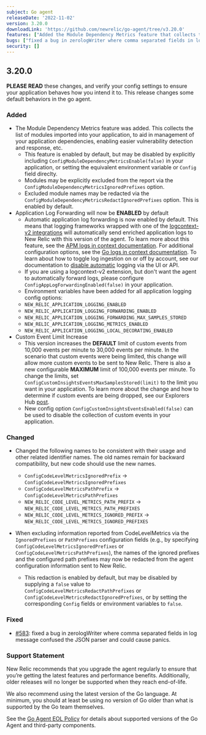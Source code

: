 ```yaml
---
subject: Go agent
releaseDate: '2022-11-02'
version: 3.20.0
downloadLink: 'https://github.com/newrelic/go-agent/tree/v3.20.0'
features: ["Added the Module Dependency Metrics feature that collects the list of modules imported into your application","Application Log Forwarding is now enabled by default","Increased the default amount of custom events being collected per minute from 10,000 events to 30,000 events"]
bugs: ["fixed a bug in zerologWriter where comma separated fields in log message confused the JSON parser and could cause panics"]
security: []
---
```

## 3.20.0

**PLEASE READ** these changes, and verify your config settings to ensure your application behaves how you intend it to. This release changes some default behaviors in the go agent.

### Added
* The Module Dependency Metrics feature was added. This collects the list of modules imported into your application, to aid in management of your application dependencies, enabling easier vulnerability detection and response, etc.
   * This feature is enabled by default, but may be disabled by explicitly including `ConfigModuleDependencyMetricsEnable(false)` in your application, or setting the equivalent environment variable or `Config` field direclty.
   * Modules may be explicitly excluded from the report via the `ConfigModuleDependencyMetricsIgnoredPrefixes` option.
   * Excluded module names may be redacted via the `ConfigModuleDependencyMetricsRedactIgnoredPrefixes` option. This is enabled by default.
* Application Log Forwarding will now be **ENABLED** by default
   * Automatic application log forwarding is now enabled by default. This means that logging frameworks wrapped with one of the [logcontext-v2 integrations](https://docs.newrelic.com/docs/apm/agents/go-agent/get-started/go-agent-compatibility-requirements/) will automatically send enriched application logs to New Relic with this version of the agent. To learn more about this feature, see the [APM logs in context documentation](https://docs.newrelic.com/docs/logs/logs-context/logs-in-context/). For additional configuration options, see the [Go logs in context documentation](https://docs.newrelic.com/docs/logs/logs-context/configure-logs-context-go). To learn about how to toggle log ingestion on or off by account, see our documentation to [disable automatic](https://docs.newrelic.com/docs/logs/logs-context/disable-automatic-logging) logging via the UI or API.
   * If you are using a logcontext-v2 extension, but don't want the agent to automatically forward logs, please configure `ConfigAppLogForwardingEnabled(false)` in your application.
   * Environment variables have been added for all application logging config options:
   	* `NEW_RELIC_APPLICATION_LOGGING_ENABLED`
	* `NEW_RELIC_APPLICATION_LOGGING_FORWARDING_ENABLED`
	* `NEW_RELIC_APPLICATION_LOGGING_FORWARDING_MAX_SAMPLES_STORED`
	* `NEW_RELIC_APPLICATION_LOGGING_METRICS_ENABLED`
	* `NEW_RELIC_APPLICATION_LOGGING_LOCAL_DECORATING_ENABLED`
* Custom Event Limit Increase
   * This version increases the **DEFAULT** limit of custom events from 10,000 events per minute to 30,000 events per minute. In the scenario that custom events were being limited, this change will allow more custom events to be sent to New Relic. There is also a new configurable **MAXIMUM** limit of 100,000 events per minute. To change the limits, set `ConfigCustomInsightsEventsMaxSamplesStored(limit)` to the limit you want in your application. To learn more about the change and how to determine if custom events are being dropped, see our Explorers Hub [post](https://discuss.newrelic.com/t/send-more-custom-events-with-the-latest-apm-agents/190497).
   * New config option `ConfigCustomInsightsEventsEnabled(false)` can be used to disable the collection of custom events in your application.

### Changed
* Changed the following names to be consistent with their usage and other related identifier names. The old names remain for backward compatibility, but new code should use the new names.
   * `ConfigCodeLevelMetricsIgnoredPrefix` -> `ConfigCodeLevelMetricsIgnoredPrefixes`
   * `ConfigCodeLevelMetricsPathPrefix` -> `ConfigCodeLevelMetricsPathPrefixes`
   * `NEW_RELIC_CODE_LEVEL_METRICS_PATH_PREFIX` -> `NEW_RELIC_CODE_LEVEL_METRICS_PATH_PREFIXES`
   * `NEW_RELIC_CODE_LEVEL_METRICS_IGNORED_PREFIX` -> `NEW_RELIC_CODE_LEVEL_METRICS_IGNORED_PREFIXES`

* When excluding information reported from CodeLevelMetrics via the `IgnoredPrefixes` or `PathPrefixes` configuration fields (e.g., by specifying `ConfigCodeLevelMetricsIgnoredPrefixes` or `ConfigCodeLevelMetricsPathPrefixes`), the names of the ignored prefixes and the configured path prefixes may now be redacted from the agent configuration information sent to New Relic.
   * This redaction is enabled by default, but may be disabled by supplying a `false` value to `ConfigCodeLevelMetricsRedactPathPrefixes` or `ConfigCodeLevelMetricsRedactIgnoredPrefixes`, or by setting the corresponding `Config` fields or environment variables to `false`.

### Fixed
* [#583](https://github.com/newrelic/go-agent/issues/583): fixed a bug in zerologWriter where comma separated fields in log message confused the JSON parser and could cause panics.

### Support Statement
New Relic recommends that you upgrade the agent regularly to ensure that you’re getting the latest features and performance benefits. Additionally, older releases will no longer be supported when they reach end-of-life.

We also recommend using the latest version of the Go language. At minimum, you should at least be using no version of Go older than what is supported by the Go team themselves.

See the [Go Agent EOL Policy](https://docs.newrelic.com/docs/apm/agents/go-agent/get-started/go-agent-eol-policy/) for details about supported versions of the Go Agent and third-party components.

